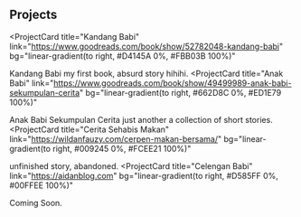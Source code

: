 ## Projects

<ProjectCard
  title="Kandang Babi"
  link="https://www.goodreads.com/book/show/52782048-kandang-babi"
  bg="linear-gradient(to right, #D4145A 0%, #FBB03B 100%)"
>
  Kandang Babi my first book, absurd story hihihi.
</ProjectCard>
<ProjectCard
  title="Anak Babi"
  link="https://www.goodreads.com/book/show/49499989-anak-babi-sekumpulan-cerita"
  bg="linear-gradient(to right, #662D8C 0%, #ED1E79 100%)"
>
  Anak Babi Sekumpulan Cerita just another a collection of short stories.
</ProjectCard>
<ProjectCard
  title="Cerita Sehabis Makan"
  link="https://wildanfauzy.com/cerpen-makan-bersama/"
  bg="linear-gradient(to right, #009245 0%, #FCEE21 100%)"
>
  unfinished story, abandoned.
</ProjectCard>
<ProjectCard
  title="Celengan Babi"
  link="https://aidanblog.com"
  bg="linear-gradient(to right, #D585FF 0%, #00FFEE 100%)"
>
  Coming Soon.
</ProjectCard>
